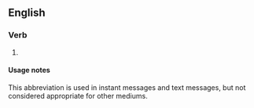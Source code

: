 ==English==

===Verb===
{{en-verb}}

# {{lb|en|Internet slang|text messaging}} {{abbreviation of|en|wait}}

====Usage notes====
This abbreviation is used in instant messages and text messages, but not considered appropriate for other mediums.